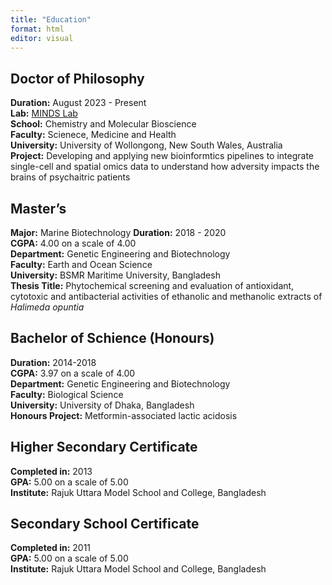 ```yaml
---
title: "Education"
format: html
editor: visual
---
```


## Doctor of Philosophy

**Duration:** August 2023 - Present\
**Lab:** [MINDS Lab](https://mindslaboratory.wordpress.com)\
**School:** Chemistry and Molecular Bioscience\
**Faculty:** Scienece, Medicine and Health\
**University:** University of Wollongong, New South Wales, Australia\
**Project:** Developing and applying new bioinformtics pipelines to integrate single-cell and spatial omics data to understand how adversity impacts the brains of psychaitric patients

## Master's

**Major:** Marine Biotechnology **Duration:** 2018 - 2020\
**CGPA:** 4.00 on a scale of 4.00\
**Department:** Genetic Engineering and Biotechnology\
**Faculty:** Earth and Ocean Science\
**University:** BSMR Maritime University, Bangladesh\
**Thesis Title:** Phytochemical screening and evaluation of antioxidant, cytotoxic and antibacterial activities of ethanolic and methanolic extracts of *Halimeda opuntia*

## Bachelor of Schience (Honours)

**Duration:** 2014-2018\
**CGPA:** 3.97 on a scale of 4.00\
**Department:** Genetic Engineering and Biotechnology\
**Faculty:** Biological Science\
**University:** University of Dhaka, Bangladesh\
**Honours Project:** Metformin-associated lactic acidosis

## Higher Secondary Certificate

**Completed in:** 2013\
**GPA:** 5.00 on a scale of 5.00\
**Institute:** Rajuk Uttara Model School and College, Bangladesh

## Secondary School Certificate

**Completed in:** 2011\
**GPA:** 5.00 on a scale of 5.00\
**Institute:** Rajuk Uttara Model School and College, Bangladesh
